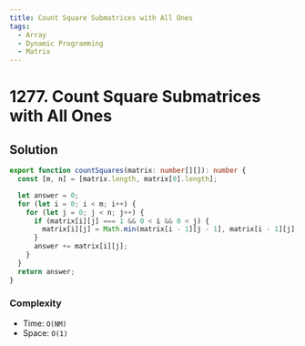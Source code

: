 ```yaml
---
title: Count Square Submatrices with All Ones
tags:
  - Array
  - Dynamic Programming
  - Matrix
---
```


# 1277. Count Square Submatrices with All Ones

<Badges>
  <LevelBadge level="medium" />
  <TopicBadge name="Array" slug="array" />
  <TopicBadge name="Dynamic Programming" slug="dynamic-programming" />
  <TopicBadge name="Matrix" slug="matrix" />
</Badges>

## Solution

```typescript filename="solution.ts" copy
export function countSquares(matrix: number[][]): number {
  const [m, n] = [matrix.length, matrix[0].length];

  let answer = 0;
  for (let i = 0; i < m; i++) {
    for (let j = 0; j < n; j++) {
      if (matrix[i][j] === 1 && 0 < i && 0 < j) {
        matrix[i][j] = Math.min(matrix[i - 1][j - 1], matrix[i - 1][j], matrix[i][j - 1]) + 1;
      }
      answer += matrix[i][j];
    }
  }
  return answer;
}
```

### Complexity

- Time: `O(NM)`
- Space: `O(1)`

<ProblemLink
  codingSite="leetcode"
  href="https://leetcode.com/problems/count-square-submatrices-with-all-ones"
  title="Count Square Submatrices with All Ones"
/>
